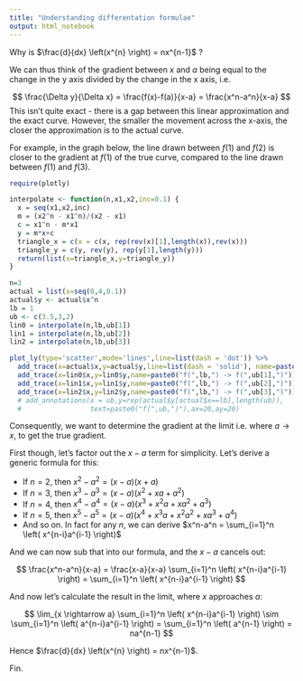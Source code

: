 ```yaml
---
title: "Understanding differentation formulae"
output: html_notebook
---
```


Why is $\frac{d}{dx} \left(x^{n} \right) = nx^{n-1}$ ?

We can thus think of the gradient between $x$ and $a$ being equal to the change in the y axis divided by the change in the x axis, i.e.

$$
\frac{\Delta y}{\Delta x} =
\frac{f(x)-f(a)}{x-a} = 
\frac{x^n-a^n}{x-a}
$$
This isn't quite exact - there is a gap between this linear approximation and the exact curve. However, the smaller the movement across the x-axis, the closer the approximation is to the actual curve.

For example, in the graph below, the line drawn between $f(1)$ and $f(2)$ is closer to the gradient at $f(1)$ of the true curve, compared to the line drawn between $f(1)$ and $f(3)$.

```r
require(plotly)

interpolate <- function(n,x1,x2,inc=0.1) {
  x = seq(x1,x2,inc)
  m = (x2^n - x1^n)/(x2 - x1)
  c = x1^n - m*x1
  y = m*x+c
  triangle_x = c(x = c(x, rep(rev(x)[1],length(x)),rev(x)))
  triangle_y = c(y, rev(y), rep(y[1],length(y)))
  return(list(x=triangle_x,y=triangle_y))
}

n=3
actual = list(x=seq(0,4,0.1))
actual$y <- actual$x^n
lb = 1
ub <- c(3.5,3,2)
lin0 = interpolate(n,lb,ub[1])
lin1 = interpolate(n,lb,ub[2])
lin2 = interpolate(n,lb,ub[3])

plot_ly(type='scatter',mode='lines',line=list(dash = 'dot')) %>% 
  add_trace(x=actual$x,y=actual$y,line=list(dash = 'solid'), name=paste0("f(x)=x^",n)) %>%
  add_trace(x=lin0$x,y=lin0$y,name=paste0("f(",lb,") -> f(",ub[1],")")) %>%
  add_trace(x=lin1$x,y=lin1$y,name=paste0("f(",lb,") -> f(",ub[2],")")) %>%
  add_trace(x=lin2$x,y=lin2$y,name=paste0("f(",lb,") -> f(",ub[3],")")) #%>%
  # add_annotations(x = ub,y=rep(actual$y[actual$x==lb],length(ub)),
  #                 text=paste0("f(",ub,")"),ax=20,ay=20)
```

Consequently, we want to determine the gradient at the limit i.e. where $a \rightarrow x$, to get the true gradient.

First though, let's factor out the $x-a$ term for simplicity. Let's derive a generic formula for this:

* If $n=2$, then $x^2-a^2 = (x-a)(x+a)$
* If $n=3$, then $x^3-a^3 = (x-a)(x^2+xa+a^2)$
* If $n=4$, then $x^4-a^4 = (x-a)(x^3+x^2a+xa^2+a^3)$
* If $n=5$, then $x^5-a^5 = (x-a)(x^4+x^3a+x^2a^2+xa^3+a^4)$
* And so on. In fact for any $n$, we can derive $x^n-a^n = \sum_{i=1}^n \left( x^{n-i}a^{i-1} \right)$

And we can now sub that into our formula, and the $x-a$ cancels out:

$$
\frac{x^n-a^n}{x-a} = 
\frac{x-a}{x-a} \sum_{i=1}^n \left( x^{n-i}a^{i-1} \right) = 
\sum_{i=1}^n \left( x^{n-i}a^{i-1} \right)
$$

And now let's calculate the result in the limit, where $x$ approaches $a$:

$$
\lim_{x \rightarrow a} \sum_{i=1}^n \left( x^{n-i}a^{i-1} \right) \sim
\sum_{i=1}^n \left( a^{n-i}a^{i-1} \right) = 
\sum_{i=1}^n \left( a^{n-1} \right) = 
na^{n-1}
$$

Hence $\frac{d}{dx} \left(x^{n} \right) = nx^{n-1}$.

Fin.

